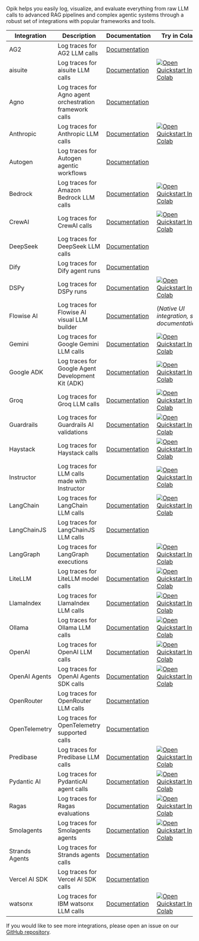 Opik helps you easily log, visualize, and evaluate everything from raw LLM calls to advanced RAG pipelines and complex agentic systems through a robust set of integrations with popular frameworks and tools.

| Integration    | Description                                             | Documentation                                         | Try in Colab                                                                                                                                                                                                                               |
| -------------- | ------------------------------------------------------- | ----------------------------------------------------- | ------------------------------------------------------------------------------------------------------------------------------------------------------------------------------------------------------------------------------------------ |
| AG2            | Log traces for AG2 LLM calls                            | [Documentation](/tracing/integrations/ag2)            |                                                                                                                                                                                                                                            |
| aisuite        | Log traces for aisuite LLM calls                        | [Documentation](/tracing/integrations/aisuite)        | [![Open Quickstart In Colab](https://colab.research.google.com/assets/colab-badge.svg)](https://colab.research.google.com/github/comet-ml/opik/blob/main/apps/opik-documentation/documentation/docs/cookbook/aisuite.ipynb)                |
| Agno           | Log traces for Agno agent orchestration framework calls | [Documentation](/tracing/integrations/agno)           |                                                                                                                                                                                                                                            |
| Anthropic      | Log traces for Anthropic LLM calls                      | [Documentation](/tracing/integrations/anthropic)      | [![Open Quickstart In Colab](https://colab.research.google.com/assets/colab-badge.svg)](https://colab.research.google.com/github/comet-ml/opik/blob/main/apps/opik-documentation/documentation/docs/cookbook/anthropic.ipynb)              |
| Autogen        | Log traces for Autogen agentic workflows                | [Documentation](/tracing/integrations/autogen)        |                                                                                                                                                                                                                                            |
| Bedrock        | Log traces for Amazon Bedrock LLM calls                 | [Documentation](/tracing/integrations/bedrock)        | [![Open Quickstart In Colab](https://colab.research.google.com/assets/colab-badge.svg)](https://colab.research.google.com/github/comet-ml/opik/blob/main/apps/opik-documentation/documentation/docs/cookbook/bedrock.ipynb)                |
| CrewAI         | Log traces for CrewAI calls                             | [Documentation](/tracing/integrations/crewai)         | [![Open Quickstart In Colab](https://colab.research.google.com/assets/colab-badge.svg)](https://colab.research.google.com/github/comet-ml/opik/blob/main/apps/opik-documentation/documentation/docs/cookbook/crewai.ipynb)                 |
| DeepSeek       | Log traces for DeepSeek LLM calls                       | [Documentation](/tracing/integrations/deepseek)       |                                                                                                                                                                                                                                            |
| Dify           | Log traces for Dify agent runs                          | [Documentation](/tracing/integrations/dify)           |                                                                                                                                                                                                                                            |
| DSPy           | Log traces for DSPy runs                                | [Documentation](/tracing/integrations/dspy)           | [![Open Quickstart In Colab](https://colab.research.google.com/assets/colab-badge.svg)](https://colab.research.google.com/github/comet-ml/opik/blob/main/apps/opik-documentation/documentation/docs/cookbook/dspy.ipynb)                   |
| Flowise AI     | Log traces for Flowise AI visual LLM builder            | [Documentation](/tracing/integrations/flowise)        | (_Native UI integration, see documentation_)                                                                                                                                                                                               |
| Gemini         | Log traces for Google Gemini LLM calls                  | [Documentation](/tracing/integrations/gemini)         | [![Open Quickstart In Colab](https://colab.research.google.com/assets/colab-badge.svg)](https://colab.research.google.com/github/comet-ml/opik/blob/main/apps/opik-documentation/documentation/docs/cookbook/gemini.ipynb)                 |
| Google ADK     | Log traces for Google Agent Development Kit (ADK)       | [Documentation](/tracing/integrations/adk)            | [![Open Quickstart In Colab](https://colab.research.google.com/assets/colab-badge.svg)](https://colab.research.google.com/github/comet-ml/opik/blob/main/apps/opik-documentation/documentation/docs/cookbook/google_adk_integration.ipynb) |
| Groq           | Log traces for Groq LLM calls                           | [Documentation](/tracing/integrations/groq)           | [![Open Quickstart In Colab](https://colab.research.google.com/assets/colab-badge.svg)](https://colab.research.google.com/github/comet-ml/opik/blob/main/apps/opik-documentation/documentation/docs/cookbook/groq.ipynb)                   |
| Guardrails     | Log traces for Guardrails AI validations                | [Documentation](/tracing/integrations/guardrails-ai)  | [![Open Quickstart In Colab](https://colab.research.google.com/assets/colab-badge.svg)](https://colab.research.google.com/github/comet-ml/opik/blob/main/apps/opik-documentation/documentation/docs/cookbook/guardrails-ai.ipynb)          |
| Haystack       | Log traces for Haystack calls                           | [Documentation](/tracing/integrations/haystack)       | [![Open Quickstart In Colab](https://colab.research.google.com/assets/colab-badge.svg)](https://colab.research.google.com/github/comet-ml/opik/blob/main/apps/opik-documentation/documentation/docs/cookbook/haystack.ipynb)               |
| Instructor     | Log traces for LLM calls made with Instructor           | [Documentation](/tracing/integrations/instructor)     | [![Open Quickstart In Colab](https://colab.research.google.com/assets/colab-badge.svg)](https://colab.research.google.com/github/comet-ml/opik/blob/main/apps/opik-documentation/documentation/docs/cookbook/instructor.ipynb)             |
| LangChain      | Log traces for LangChain LLM calls                      | [Documentation](/tracing/integrations/langchain)      | [![Open Quickstart In Colab](https://colab.research.google.com/assets/colab-badge.svg)](https://colab.research.google.com/github/comet-ml/opik/blob/main/apps/opik-documentation/documentation/docs/cookbook/langchain.ipynb)              |
| LangChainJS    | Log traces for LangChainJS LLM calls                    | [Documentation](/tracing/integrations/langchainjs)    |                                                                                                                                                                                                                                            |
| LangGraph      | Log traces for LangGraph executions                     | [Documentation](/tracing/integrations/langgraph)      | [![Open Quickstart In Colab](https://colab.research.google.com/assets/colab-badge.svg)](https://colab.research.google.com/github/comet-ml/opik/blob/main/apps/opik-documentation/documentation/docs/cookbook/langgraph.ipynb)              |
| LiteLLM        | Log traces for LiteLLM model calls                      | [Documentation](/tracing/integrations/litellm)        | [![Open Quickstart In Colab](https://colab.research.google.com/assets/colab-badge.svg)](https://colab.research.google.com/github/comet-ml/opik/blob/main/apps/opik-documentation/documentation/docs/cookbook/litellm.ipynb)                |
| LlamaIndex     | Log traces for LlamaIndex LLM calls                     | [Documentation](/tracing/integrations/llama_index)    | [![Open Quickstart In Colab](https://colab.research.google.com/assets/colab-badge.svg)](https://colab.research.google.com/github/comet-ml/opik/blob/main/apps/opik-documentation/documentation/docs/cookbook/llama-index.ipynb)            |
| Ollama         | Log traces for Ollama LLM calls                         | [Documentation](/tracing/integrations/ollama)         | [![Open Quickstart In Colab](https://colab.research.google.com/assets/colab-badge.svg)](https://colab.research.google.com/github/comet-ml/opik/blob/main/apps/opik-documentation/documentation/docs/cookbook/ollama.ipynb)                 |
| OpenAI         | Log traces for OpenAI LLM calls                         | [Documentation](/tracing/integrations/openai)         | [![Open Quickstart In Colab](https://colab.research.google.com/assets/colab-badge.svg)](https://colab.research.google.com/github/comet-ml/opik/blob/main/apps/opik-documentation/documentation/docs/cookbook/openai.ipynb)                 |
| OpenAI Agents  | Log traces for OpenAI Agents SDK calls                  | [Documentation](/tracing/integrations/openai_agents)  | [![Open Quickstart In Colab](https://colab.research.google.com/assets/colab-badge.svg)](https://colab.research.google.com/github/comet-ml/opik/blob/main/apps/opik-documentation/documentation/docs/cookbook/openai-agents.ipynb)          |
| OpenRouter     | Log traces for OpenRouter LLM calls                     | [Documentation](/tracing/integrations/openrouter)     |                                                                                                                                                                                                                                            |
| OpenTelemetry  | Log traces for OpenTelemetry supported calls            | [Documentation](/tracing/opentelemetry/overview)      |                                                                                                                                                                                                                                            |
| Predibase      | Log traces for Predibase LLM calls                      | [Documentation](/tracing/integrations/predibase)      | [![Open Quickstart In Colab](https://colab.research.google.com/assets/colab-badge.svg)](https://colab.research.google.com/github/comet-ml/opik/blob/main/apps/opik-documentation/documentation/docs/cookbook/predibase.ipynb)              |
| Pydantic AI    | Log traces for PydanticAI agent calls                   | [Documentation](/tracing/integrations/pydantic-ai)    | [![Open Quickstart In Colab](https://colab.research.google.com/assets/colab-badge.svg)](https://colab.research.google.com/github/comet-ml/opik/blob/main/apps/opik-documentation/documentation/docs/cookbook/pydantic-ai.ipynb)            |
| Ragas          | Log traces for Ragas evaluations                        | [Documentation](/tracing/integrations/ragas)          | [![Open Quickstart In Colab](https://colab.research.google.com/assets/colab-badge.svg)](https://colab.research.google.com/github/comet-ml/opik/blob/main/apps/opik-documentation/documentation/docs/cookbook/ragas.ipynb)                  |
| Smolagents     | Log traces for Smolagents agents                        | [Documentation](/tracing/integrations/smolagents)     | [![Open Quickstart In Colab](https://colab.research.google.com/assets/colab-badge.svg)](https://colab.research.google.com/github/comet-ml/opik/blob/main/apps/opik-documentation/documentation/docs/cookbook/smolagents.ipynb)             |
| Strands Agents | Log traces for Strands agents calls                     | [Documentation](/tracing/integrations/strands-agents) |                                                                                                                                                                                                                                            |
| Vercel AI SDK  | Log traces for Vercel AI SDK calls                      | [Documentation](/tracing/integrations/vercel-ai-sdk)  |                                                                                                                                                                                                                                            |
| watsonx        | Log traces for IBM watsonx LLM calls                    | [Documentation](/tracing/integrations/watsonx)        | [![Open Quickstart In Colab](https://colab.research.google.com/assets/colab-badge.svg)](https://colab.research.google.com/github/comet-ml/opik/blob/main/apps/opik-documentation/documentation/docs/cookbook/watsonx.ipynb)                |

If you would like to see more integrations, please open an issue on our [GitHub repository](https://github.com/comet-ml/opik/issues/new/choose).

